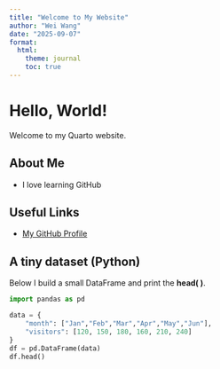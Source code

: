 ```yaml
---
title: "Welcome to My Website"
author: "Wei Wang"
date: "2025-09-07"
format:
  html:
    theme: journal
    toc: true
---
```


# Hello, World!
Welcome to my Quarto website.

## About Me
- I love learning GitHub

## Useful Links
- [My GitHub Profile](https://github.com/vivwang-code)

## A tiny dataset (Python)
Below I build a small DataFrame and print the **head( )**.

```python
import pandas as pd

data = {
    "month": ["Jan","Feb","Mar","Apr","May","Jun"],
    "visitors": [120, 150, 180, 160, 210, 240]
}
df = pd.DataFrame(data)
df.head()
```
